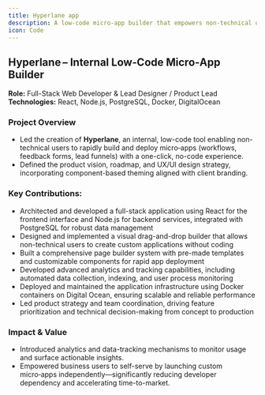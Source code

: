 ```yaml
---
title: Hyperlane app
description: A low-code micro-app builder that empowers non-technical users to create and deploy custom applications.
icon: Code
---
```


## Hyperlane – Internal Low‑Code Micro‑App Builder  
**Role:** Full-Stack Web Developer & Lead Designer / Product Lead  
**Technologies:** React, Node.js, PostgreSQL, Docker, DigitalOcean  

### **Project Overview**
- Led the creation of **Hyperlane**, an internal, low-code tool enabling non-technical users to rapidly build and deploy micro‑apps (workflows, feedback forms, lead funnels) with a one-click, no-code experience.
- Defined the product vision, roadmap, and UX/UI design strategy, incorporating component-based theming aligned with client branding.

### **Key Contributions:**
- Architected and developed a full-stack application using React for the frontend interface and Node.js for backend services, integrated with PostgreSQL for robust data management
- Designed and implemented a visual drag-and-drop builder that allows non-technical users to create custom applications without coding
- Built a comprehensive page builder system with pre-made templates and customizable components for rapid app deployment
- Developed advanced analytics and tracking capabilities, including automated data collection, indexing, and user process monitoring
- Deployed and maintained the application infrastructure using Docker containers on Digital Ocean, ensuring scalable and reliable performance
- Led product strategy and team coordination, driving feature prioritization and technical decision-making from concept to production

### **Impact & Value**
- Introduced analytics and data-tracking mechanisms to monitor usage and surface actionable insights.
- Empowered business users to self-serve by launching custom micro‑apps independently—significantly reducing developer dependency and accelerating time-to-market.
